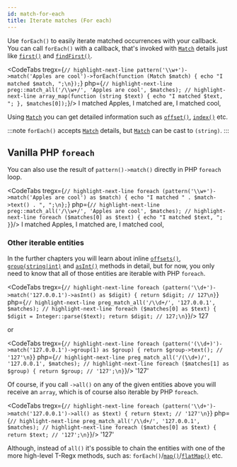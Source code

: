 ```yaml
---
id: match-for-each
title: Iterate matches (For each)
---
```



Use `forEach()` to easily iterate matched occurrences with your callback. You can call `forEach()` with a callback,
that's invoked with [`Match`] details just like [`first()`] and [`findFirst()`].

<CodeTabs
    tregx={`// highlight-next-line
pattern('\\w+')->match('Apples are cool')->forEach(function (Match $match) {
    echo "I matched $match, ";\n});`}
    php={`// highlight-next-line
preg::match_all('/\\w+/', 'Apples are cool', $matches);
// highlight-next-line
array_map(function (string $text) {
    echo "I matched $text, ";
}, $matches[0]);`}/>
<Result text>I matched Apples, I matched are, I matched cool, </Result>

Using [`Match`] you can get detailed information such as [`offset()`], [`index()`] etc.

:::note
`forEach()` accepts [`Match`] details, but [`Match`] can be cast to `(string)`.
:::

## Vanilla PHP `foreach`

You can also use the result of `pattern()->match()` directly in PHP `foreach` loop.

<CodeTabs
    tregx={`// highlight-next-line
foreach (pattern('\\w+')->match('Apples are cool') as $match) {
    echo "I matched " . $match->text() . ", ";\n};`}
    php={`// highlight-next-line
preg::match_all('/\\w+/', 'Apples are cool', $matches);
// highlight-next-line
foreach ($matches[0] as $text) {
    echo "I matched $text, ";
}`}/>
<Result text>I matched Apples, I matched are, I matched cool, </Result>

### Other iterable entities

In the further chapters you will learn about inline [`offsets()`], [`group(string|int)`] and [`asInt()`] methods in detail,
but for now, you only need to know that all of those entities are iterable with PHP `foreach`.

<CodeTabs
    tregx={`// highlight-next-line
foreach (pattern('\\d+')->match('127.0.0.1')->asInt() as $digit) {
    return $digit; // 127\n}`}
    php={`// highlight-next-line
preg_match_all('/\\d+/', '127.0.0.1', $matches);
// highlight-next-line
foreach ($matches[0] as $text) {
    $digit = Integer::parse($text);
    return $digit; // 127;\n}`}/>
<Result>127</Result>

or

<CodeTabs
    tregx={`// highlight-next-line
foreach (pattern('(\\d+)')->match('127.0.0.1')->group(1) as $group) {
    return $group->text(); // '127'\n}`}
    php={`// highlight-next-line
preg_match_all('/(\\d+)/', '127.0.0.1', $matches);
// highlight-next-line
foreach ($matches[1] as $group) {
    return $group; // '127';\n}`}/>
<Result>'127'</Result>

Of course, if you call `->all()` on any of the given entities above you will receive an `array`, which is of course
also iterable by PHP `foreach`.

<CodeTabs
    tregx={`// highlight-next-line
foreach (pattern('\\d+')->match('127.0.0.1')->all() as $text) {
    return $text; // '127'\n}`}
    php={`// highlight-next-line
preg_match_all('/\\d+/', '127.0.0.1', $matches);
// highlight-next-line
foreach ($matches[0] as $text) {
    return $text; // '127';\n}`}/>
<Result>'127'</Result>

Although, instead of `all()` it's possible to chain the entities with one of the more high-level T-Regx methods, such as:
`forEach()`/[`map()`]/[`flatMap()`] etc.

[`Match`]: match-details.md
[`offset()`]: match-details.md#offsets
[`index()`]: match-details.md#ordinal-value-index
[`first()`]: match-first.mdx
[`findFirst()`]: match-find-first.mdx
[`map()`]: match-map.mdx
[`flatMap()`]: match-flat-map.mdx
[`offsets()`]: match-offsets.mdx#using-inline-offsets-method
[`group(string|int)`]: match-group.mdx
[`asInt()`]: match-as-int.mdx
